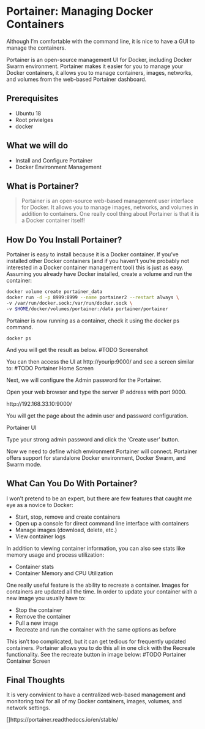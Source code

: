 # Portainer: Managing Docker Containers

Although I’m comfortable with the command line, it is nice to have a GUI to manage the containers. 

Portainer is an open-source management UI for Docker, including Docker Swarm environment. Portainer makes it easier for you to manage your Docker containers, it allows you to manage containers, images, networks, and volumes from the web-based Portainer dashboard.

## Prerequisites

- Ubuntu 18
- Root privielges
- docker

## What we will do

- Install and Configure Portainer
- Docker Environment Management

## What is Portainer?

>Portainer is an open-source web-based management user interface for Docker. It allows you to manage images, networks, and volumes in addition to containers. One really cool thing about Portainer is that it is a Docker container itself!

## How Do You Install Portainer?

Portainer is easy to install because it is a Docker container. If you’ve installed other Docker containers (and if you haven’t you’re probably not interested in a Docker container management tool) this is just as easy. Assuming you already have Docker installed, create a volume and run the container:

```bash
docker volume create portainer_data
docker run -d -p 8999:8999 --name portainer2 --restart always \
-v /var/run/docker.sock:/var/run/docker.sock \
-v $HOME/docker/volumes/portainer:/data portainer/portainer
```

Portainer is now running as a container, check it using the docker ps command.

```
docker ps
```

And you will get the result as below.
#TODO
Screenshot

You can then access the UI at http://yourip:9000/ and see a screen similar to:
#TODO
Portainer Home Screen

Next, we will configure the Admin password for the Portainer.

Open your web browser and type the server IP address with port 9000.

http://192.168.33.10:9000/

You will get the page about the admin user and password configuration.

Portainer UI

Type your strong admin password and click the 'Create user' button.

Now we need to define which environment Portainer will connect. Portainer offers support for standalone Docker environment, Docker Swarm, and Swarm mode.

## What Can You Do With Portainer?
I won’t pretend to be an expert, but there are few features that caught me eye as a novice to Docker:

- Start, stop, remove and create containers
- Open up a console for direct command line interface with containers
- Manage images (download, delete, etc.)
- View container logs

In addition to viewing container information, you can also see stats like memory usage and process utilization:

- Container stats
- Container Memory and CPU Utilization

One really useful feature is the ability to recreate a container. Images for containers are updated all the time. In order to update your container with a new image you usually have to:

- Stop the container
- Remove the container
- Pull a new image
- Recreate and run the container with the same options as before
  
This isn’t too complicated, but it can get tedious for frequently updated containers. Portainer allows you to do this all in one click with the Recreate functionality. See the recreate button in image below:
#TODO
Portainer Container Screen

## Final Thoughts

It is very convinient to have a centralized web-based management and monitoring tool for all of my Docker containers, images, volumes, and network settings. 


[]https://portainer.readthedocs.io/en/stable/